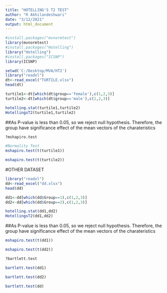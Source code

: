 ---
title: "HOTELLING'S T2 TEST"
author: "R Akhilandeshwari"
date: "3/12/2021"
output: html_document
---

```{r}
#install.packages("mvnormtest")
library(mvnormtest)
#install.packages("Hotelling")
library("Hotelling")
#install.packages("ICSNP")
library(ICSNP)
```

```{r}
setwd('C:/Desktop/MVA/HT2')
library("readxl")
dt<-read_excel("TURTILE.xlsx")
head(dt)
```

```{r}
turtile1<-dt[which(dt$group=='female'),c(1,2,3)]
turtile2<-dt[which(dt$group=='male'),c(1,2,3)]
```

```{r}
hotelling.stat(turtile1,turtile2)
HotellingsT2(turtile1,turtile2)
```
##As P-value is less than 0.05, so we reject null hypothesis. Therefore, the group have significance effect of the mean vectors of the charateristics

```{r}
?mshapiro.test
```
```{r}
#Normality Test
mshapiro.test(t(turtile1))
```

```{r}
mshapiro.test(t(turtile2))
```
#OTHER DATASET

```{r}
library("readxl")
dd<-read_excel("dd.xlsx")
head(dd)
```


```{r}
dd1<-dd[which(dd$Group==1),c(1,2,3)]
dd2<-dd[which(dd$Group==2),c(1,2,3)]
```

```{r}
hotelling.stat(dd1,dd2)
HotellingsT2(dd1,dd2)
```

##As P-value is less than 0.05, so we reject null hypothesis. Therefore, the group have significance effect of the mean vectors of the charateristics

```{r}
mshapiro.test(t(dd1))
```
```{r}
mshapiro.test(t(dd2))
```
```{r}
?bartlett.test
```

```{r}
bartlett.test(dd1)
```
```{r}
bartlett.test(dd2)
```
```{r}
bartlett.test(dd)
```
